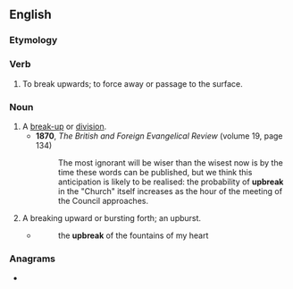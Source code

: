 ==English==

===Etymology===
{{prefix|en|up|break}}

===Verb===
{{en-verb|upbreaks|upbreaking|upbroke|upbroken}}

# {{lb|en|intransitive}} To break upwards; to force away or passage to the surface.

===Noun===
{{en-noun}}

# A [[break-up]] or [[division]].
#* '''1870''', ''The British and Foreign Evangelical Review'' (volume 19, page 134)
#*: The most ignorant will be wiser than the wisest now is by the time these words can be published, but we think this anticipation is likely to be realised: the probability of '''upbreak''' in the "Church" itself increases as the hour of the meeting of the Council approaches.
# A breaking upward or bursting forth; an upburst.
#* {{RQ:Browning Aurora Leigh|book=7}}
#*: the '''upbreak''' of the fountains of my heart

===Anagrams===
* {{anagrams|en|a=abekpru|break up|break-up|breakup}}